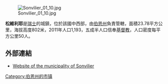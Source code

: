 [[Image:Sonvilier_01_10.jpg|right]]

'''松維利耶'''是[[瑞士|瑞士]]的城鎮，位於該國中西部，由[[伯恩州|伯恩州]]負責管轄，面積23.78平方公里，海拔高度802米，2011年人口1,193，五成半人口信奉[[基督教|基督教]]，人口密度每平方公里50人。

==外部連結==
*[http://www.sonvilier.ch Website of the municipality of Sonvilier] {{Wayback|url=http://www.sonvilier.ch/ |date=20210120155514 }} {{fr}}

{{Switzerland-geo-stub}}
[[Category:伯恩州的市镇|Category:伯恩州的市镇]]